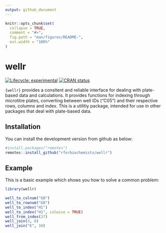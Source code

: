 ```yaml
---
output: github_document
---
```


<!-- README.md is generated from README.Rmd. Please edit that file -->

```r
knitr::opts_chunk$set(
  collapse = TRUE,
  comment = "#>",
  fig.path = "man/figures/README-",
  out.width = "100%"
)
```

# wellr

<!-- badges: start -->
[![Lifecycle: experimental](https://img.shields.io/badge/lifecycle-experimental-orange.svg)](https://lifecycle.r-lib.org/articles/stages.html#experimental)
[![CRAN status](https://www.r-pkg.org/badges/version/wellr)](https://CRAN.R-project.org/package=wellr)
<!-- badges: end -->

`{wellr}` provides a consitent and reliable interface for dealing with plate-based data and calculations. It provides functions for indexing through microtitre plates, converting between well IDs ("C05") and their respective rows, columns and index. This is a utilitiy package, intended for use in other packages that deal with plate-based data.

## Installation

<!-- You can install the released version of wellr from [CRAN](https://CRAN.R-project.org) with: -->
You can install the development version from github as below:

``` r
#install.packages("remotes")
remotes::install_github("rforbiochemists/wellr")
```

## Example

This is a basic example which shows you how to solve a common problem:

```r
library(wellr)

well_to_colnum("G8")
well_to_rownum("G8")
well_to_index("H1")
well_to_index("H1", colwise = TRUE)
well_from_index(37)
well_join(3, 8)
well_join("E", 10)

```


